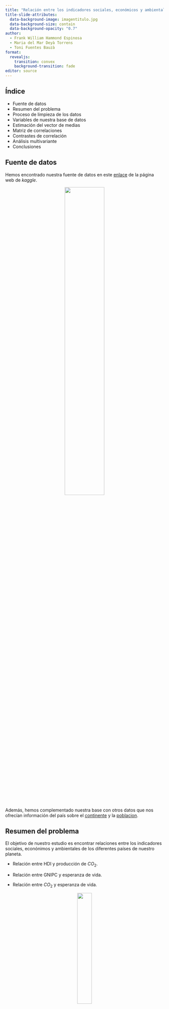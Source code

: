 ```yaml
---
title: "Relación entre los indicadores sociales, económicos y ambientales alrededor del mundo"
title-slide-attributes:
  data-background-image: imagentitulo.jpg
  data-background-size: contain
  data-background-opacity: "0.7"
author:
  - Frank William Hammond Espinosa
  - Maria del Mar Deyà Torrens
  - Toni Fuentes Bauzà
format: 
  revealjs:
    transition: convex
    background-transition: fade
editor: source
---
```


## Índice

-   Fuente de datos
-   Resumen del problema
-   Proceso de limpieza de los datos
-   Variables de nuestra base de datos
-   Estimación del vector de medias
-   Matriz de correlaciones
-   Contrastes de correlación
-   Análisis multivariante
-   Conclusiones

## Fuente de datos

Hemos encontrado nuestra fuente de datos en este [enlace](https://www.kaggle.com/datasets/toriqulstu/global-socio-economic-and-environmental-indicators) de la página web de *kaggle*.

::: {style="text-align:center;"}
![](imagen1.png){width="50%"}
:::

Además, hemos complementado nuestra base con otros datos que nos ofrecían información del país sobre el [continente](https://www.kaggle.com/datasets/statchaitya/country-to-continent) y la [poblacion](https://ourworldindata.org/explorers/population-and-demography).

## Resumen del problema

El objetivo de nuestro estudio es encontrar relaciones entre los indicadores sociales, econónimos y ambientales de los diferentes países de nuestro planeta.

-   Relación entre HDI y producción de $CO_2$.

-   Relación entre GNIPC y esperanza de vida.

-   Relación entre $CO_2$ y esperanza de vida.

::: {style="text-align:center;"}
![](imagen2.jpg){width="30%"}
:::


## Proceso de limpieza de los datos


```r
# Leer los diferentes tablas
db1 = read.csv("co2_production.csv")
db2 = read.csv("gross_national_income_per_capital.csv")
db3 = read.csv("human_development_index.csv")
db4 = read.csv("life_expectancy_by_birth.csv")
db5 = read.csv("population.csv")
db6 = read.csv("country_continent.csv")

library(tidyverse)

db1 <- db1 %>% 
  select(1:3, 5, co2_prod_2021) %>% 
  dplyr::filter(ISO3 != "")

db2 <- db2 %>% 
  select(ISO3, gnipc_2021) %>% 
  dplyr::filter(ISO3 != "")

db3 <- db3 %>% 
  select(ISO3, hdi_2021) %>% 
  dplyr::filter(ISO3 != "")

db4 <- db4 %>% 
  select(ISO3, le_2021) %>% 
  dplyr::filter(ISO3 != "")

db5 <- db5 %>% 
  dplyr::filter(Year == 2021) %>% 
  rename(Country = Country.name) %>% 
  select(Country, Population)

db6 <- db6 %>% 
  select(code_3, continent) %>% 
  rename(ISO3 = code_3, Continent = continent)


# Junto las primeras tablas
db <- db1 %>% 
  left_join(db2, by = "ISO3") %>% 
  left_join(db3, by = "ISO3") %>% 
  left_join(db4, by= "ISO3")
  

# Arreglar los datos para hacer el join

db5[27, "Country"] <- db[23, "Country"]   # Bolivia
db5[33, "Country"] <- db[26, "Country"]   # Brunei
db[34, "Country"] <- db5[51, "Country"]   # Costa de marfil
db5[57, "Country"] <- db[36, "Country"]   # Rep. Congo
db5[40, "Country"] <- db[40, "Country"]   # Cabo Verde
db5[149, "Country"] <- db[60, "Country"]  # Micronesia
db5[98, "Country"] <- db[73, "Country"]   # Hong Kong
db5[103, "Country"] <- db[81, "Country"]  # Iran
db[95, "Country"] <- db5[215, "Country"]  # Corea del Sur
db5[120, "Country"] <- db[97, "Country"]  # Laos
db5[150, "Country"] <- db[110, "Country"] # Moldova
db[143, "Country"] <- db5[169, "Country"] # Corea del Norte
db5[178, "Country"] <- db[146, "Country"] # Palestina
db5[190, "Country"] <- db[149, "Country"] # Russia
db5[69, "Country"] <- db[167, "Country"]  # Eswatini
db5[223, "Country"] <- db[169, "Country"] # Syria
db5[62, "Country"] <- db[175, "Country"]  # Timor-Leste
db[179, "Country"] <- db5[233, "Country"] # Turquia
db5[226, "Country"] <- db[181, "Country"] # Tanzania
db5[247, "Country"] <- db[188, "Country"] # Venezuela
db5[248, "Country"] <- db[189, "Country"] # Vietnam

# data final

db <- db %>% 
  left_join(db5, by= "Country") %>% 
  left_join(db6, by="ISO3")

db <- db %>%
  mutate(hdicode = if_else(
    hdicode == "",
    NA, 
    hdicode
  ))

db <- db %>%
  mutate(Continent = if_else(
    Continent == "",
    NA, 
    Continent
  ))

db <- db %>% 
  rename("HDI_level" = "hdicode", "HDI_rank" = "hdi_rank_2021", 
         "CO2_prod" = "co2_prod_2021", "GNIPC" = "gnipc_2021", "HDI" = "hdi_2021", "Life_expect" 
         = "le_2021")

db <- db %>% 
  select(1,2,10,4,3,7,5,6,8,9)

db <- db %>% 
  mutate(HDI_level = factor(HDI_level, ordered = T, 
                            levels = c("Low", "Medium", "High", "Very High")), 
         Continent = factor(Continent))

write.csv(db, "dataset_tidy.csv", row.names = FALSE)
```


## Proceso de limpieza de los datos

::: {style="text-align:center;"}
![](imagen3.jpg){width="40%"}
:::

-   Hemos juntado las 6 tablas usando la función *left_join* gracias a la clave primaria *ISO3*.
-   Hemos convertido las variables *Continente* y *HDI_level* en factores. La segunda de ellas en un factor ordenado.
-   Además hemos cambiado el nombre de algunas variables para mejorar su comprensión.

## Variables de nuestra base de datos

```r
library(tidyverse)
db = read.csv("dataset_tidy.csv") 
db <- db %>% 
  mutate(HDI_level = factor(HDI_level, ordered = T, 
                            levels = c("Low", "Medium", "High", "Very High")), 
         Continent = factor(Continent))

str(db)
```

-   2 variables ordinales: *HDI_rank*, *HDI_level*.
-   2 variables nominales: *Country*, *Continent*.
-   5 variables cuantitativas: *HDI*, *CO2_prod*, *GNIPC*, *Life_expect*, *Population*.

## Vectores de medias

Media y vector de medias del HDI por continente:

```r
mean(db$HDI %>% na.omit)
tapply(db$HDI, db$Continent, mean, na.rm = TRUE)
```

Media y vector de medias de la producción de $CO_2$ por continente:

```r
mean(db$CO2_prod %>% na.omit)
tapply(db$CO2_prod, db$Continent, mean, na.rm = TRUE)
```

Media y vector de medias del PIB por continente:

```r
mean(db$GNIPC %>% na.omit)
tapply(db$GNIPC, db$Continent, mean, na.rm = TRUE)
```

## Vectores de medias

Media y vector de medias de la esperanza de vida por continente:

```r
mean(db$Life_expect %>% na.omit)
tapply(db$Life_expect, db$Continent, mean, na.rm = TRUE)
```

Media y vector de medias de la población por continente:

```r
mean(db$Population %>% na.omit)
tapply(db$Population, db$Continent, mean, na.rm = TRUE)
```

## Comparación de las variables respecto a los continentes

```r
library(fmsb)

layout(matrix(c(1,1,2, 2,3, 3, 4,4,4, 5,5,5), nrow = 2, byrow = TRUE))

db %>% 
  select(Continent,HDI) %>% 
  group_by(Continent) %>% 
  summarise(mean_HDI=mean(HDI, na.rm = TRUE)) %>% 
  pivot_wider(names_from = Continent, values_from = mean_HDI) %>% 
  rbind(rep(1,5), rep(0.3,5),.) %>% 
  radarchart(title = "Media del HDI", cglty = 1, cglcol = "gray",
           pcol = 4, plwd = 2,
           pfcol = rgb(0, 0.4, 1, 0.25), vlcex = 0.8)

db %>% 
  select(Continent,CO2_prod) %>% 
  group_by(Continent) %>% 
  summarise(mean_CO2=mean(CO2_prod, na.rm = TRUE)) %>% 
  pivot_wider(names_from = Continent, values_from = mean_CO2) %>% 
  rbind(rep(10,5), rep(0,5),.) %>% 
  radarchart(title = "Media de la producción de CO2", cglty = 1, cglcol = "grey",
           pcol = 2, plwd = 2,
           pfcol = rgb(1, 0, 0, 0.25), vlcex = 0.8)

db %>% 
  select(Continent,GNIPC) %>% 
  group_by(Continent) %>% 
  summarise(mean_GNIPC=mean(GNIPC, na.rm = TRUE)) %>% 
  pivot_wider(names_from = Continent, values_from = mean_GNIPC) %>% 
  rbind(rep(50000,5), rep(0,5),.) %>% 
  radarchart(title = "Media del PIB", cglty = 1, cglcol = "grey",
           pcol = 3, plwd = 2,
           pfcol = rgb(0.4, 1, 0, 0.25), vlcex = 0.8)

db %>% 
  select(Continent,Life_expect) %>% 
  group_by(Continent) %>% 
  summarise(mean_Life=mean(Life_expect, na.rm = TRUE)) %>% 
  pivot_wider(names_from = Continent, values_from = mean_Life) %>% 
  rbind(rep(90,5), rep(60,5),.) %>% 
  radarchart(title = "Media de la esperanza de vida", cglty = 1, cglcol = "grey",
           pcol = 7, plwd = 2,
           pfcol = rgb(1, 1, 0, 0.25), vlcex = 0.8)


db %>% 
  select(Continent,Population) %>% 
  group_by(Continent) %>% 
  summarise(mean_Population=mean(Population, na.rm = TRUE)) %>% 
  pivot_wider(names_from = Continent, values_from = mean_Population) %>% 
  rbind(rep(150000000,5), rep(1000,5),.) %>% 
  radarchart(title = "Media de la Población", cglty = 1, cglcol = "grey",
           pcol = 14, plwd = 2,
           pfcol = rgb(1, 0, 1, 0.25), vlcex = 0.8)


```
## Correlación

```r
library("ggcorrplot")

db %>% 
  select(HDI, CO2_prod, GNIPC, Life_expect, Population) %>% 
  na.omit %>%
  cor %>% 
  ggcorrplot(hc.order=TRUE,type="lower")
```

## Matriz de correlaciones

```r
db %>% 
  select(HDI, CO2_prod, GNIPC, Life_expect, Population) %>% 
  na.omit %>%
  cor
```


## Análisis multivariante

```r
library("GGally")

log10_vars <- vars(ends_with("Population"))

a <- db %>% select(c(3, 6, 7, 8, 9, 10)) %>% na.omit

a$Population <- log10(a$Population)
a <- a %>% rename_at(log10_vars, sprintf, fmt="log10(%s)")

continent_colors <- c("black", "red", "yellow", "green", "blue")

a %>% ggpairs(aes(color=a$Continent, alpha=0.4)) +
  scale_fill_manual(values = continent_colors) +
  scale_color_manual(values = continent_colors)

# subplot <- getPlot(p, 1, 6)
# subplotNew <- subplot + scale_y_log10()
# subplotNew$type <- "logcontinuous"
# subplotNew$subType <- "logpoints"
# p <- putPlot(p, subplotNew, 1, 6)
```

## Bootstrap

```r
contraste_correlacion<- function(df, continente,var1,k){  
  # Contrastes a realizar, para var1 y var2:
  # H0: corr_continente=corr_global
  # H1: corr_continente!=corr_global
  
  df<-df %>% select(c("Continent",var1))
  filter(df,Continent==continente)[,var1] -> continente_df_var1
  num_paises_cont=table(df$Continent)[continente]
  n=nrow(df)
  
  sample_df=sample_n(df,num_paises_cont,replace=FALSE)
  
  nH1_var1=0
  
  for (x in 1:k){
    set.seed(x)
    
    sample_df=sample_n(df,num_paises_cont,replace=FALSE)
    
    # Test de correlacion
    # var1
    pval_var1=cor.test(sample_df[,var1],continente_df_var1)$p.value
    if (pval_var1<0.05){nH1_var1=nH1_var1+1}
  }
  res_test_var1=(nH1_var1<(3/4)*k) # TRUE ~ H0, FALSE ~ H1
  
  print(nH1_var1)
  return (res_test_var1)
}
```


## Contraste de correlación

```r
kruskal.test(db$HDI~db$Continent)
kruskal.test(db$CO2_prod~db$Continent)
kruskal.test(db$GNIPC~db$Continent)
```



## Contraste de correlación

```r
kruskal.test(db$Life_expect~db$Continent)
kruskal.test(db$Population~db$Continent)
```


## HDI

```r
pairwise.wilcox.test(db$HDI, db$Continent, paired=FALSE,
                     p.adjust.method="bonferroni")
summary(db$HDI)
```

## HDI

```r
ggplot(db, aes(x = Continent, y = HDI, fill = Continent)) +
  geom_violin(show.legend = FALSE) +
  geom_boxplot(width=0.2, fill="lightgray") +
  labs(x = "Continente", y = "HDI", fill = "Continente",
       title = "HDI por Continente", fill="Continente") + 
  scale_fill_brewer(palette = "Dark2")
```

## Producción de CO2

```r
pairwise.wilcox.test(db$CO2_prod, db$Continent, paired=FALSE,
                     p.adjust.method="bonferroni")
summary(db$CO2_prod)
```

## Producción de CO2

```r
ggplot(db, aes(x = Continent, y = CO2_prod, fill = Continent)) +
  geom_violin(show.legend = FALSE) +
  geom_boxplot(width=0.2, fill="lightgray") +
  labs(x = "Continente", y = "Producción de CO2", fill = "Continente",
       title = "Producción de CO2 por Continente", fill="Continente") + 
  scale_fill_brewer(palette = "Dark2")
```

## PIB

```r
pairwise.wilcox.test(db$GNIPC, db$Continent, paired=FALSE,
                     p.adjust.method="bonferroni")
summary(db$GNIPC)
```

## PIB

```r
ggplot(db, aes(x = Continent, y = GNIPC, fill = Continent)) +
  geom_violin(show.legend = FALSE) +
  geom_boxplot(width=0.2, fill="lightgray") +
  labs(x = "Continente", y = "PIB", fill = "Continente",
       title = "PIB por Continente", fill="Continente") + 
  scale_fill_brewer(palette = "Dark2")
```

## Esperanza de vida

```r
pairwise.wilcox.test(db$Life_expect, db$Continent, paired=FALSE,
                     p.adjust.method="bonferroni")
summary(db$Life_expect)
```

## Esperanza de vida

```r
ggplot(db, aes(x = Continent, y = Life_expect, fill = Continent)) +
  geom_violin(show.legend = FALSE) +
  geom_boxplot(width=0.2, fill="lightgray") +
  labs(x = "Continente", y = "Esperanza de vida", fill = "Continente",
       title = "Esperanza de vida por Continente", fill="Continente") + 
  scale_fill_brewer(palette = "Dark2")
```

## Población

```r
pairwise.wilcox.test(db$Population , db$Continent, paired=FALSE,
                     p.adjust.method="bonferroni")
summary(db$Population)
```

## Población

```r
ggplot(db, aes(x = Continent, y = Population, fill = Continent)) +
  geom_violin(show.legend = FALSE) +
  geom_boxplot(width=0.2, fill="lightgray") +
  labs(x = "Continente", y = "Población", fill = "Continente",
       title = "Población por Continente", fill="Continente") + 
  scale_fill_brewer(palette = "Dark2")
```


## Conclusiones

Para responder a las preguntas, puede ser de ayuda observar las covarianzas entre las distintas variables.

Entre el HDI y producción de $CO_2$:
```r
subdf=na.omit(db %>% select("HDI","CO2_prod"))

cov(subdf$HDI,subdf$CO2_prod)
```

Podemos decir que hay asociación positiva pero baja correlación.

```r
subdf=na.omit(db %>% select("GNIPC","Life_expect"))

cov(subdf$GNIPC,subdf$Life_expect)
```

Hay tanto asociación como correlación positiva.

```r
subdf=na.omit(db %>% select("Life_expect","CO2_prod"))

cov(subdf$Life_expect,subdf$CO2_prod)
```

Hay cierta asociación positiva, pero la correlación es baja.

